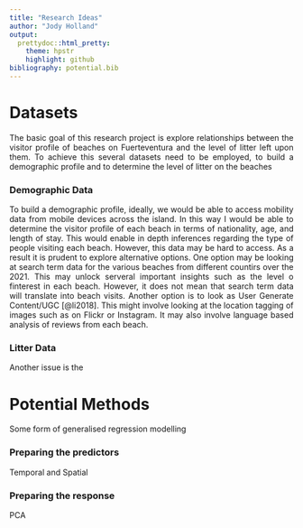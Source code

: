 ```yaml
---
title: "Research Ideas"
author: "Jody Holland"
output:
  prettydoc::html_pretty:
    theme: hpstr
    highlight: github
bibliography: potential.bib
---
```


```{=html}
<style>
body {
text-align: justify}
</style>
```
# Datasets

The basic goal of this research project is explore relationships between the visitor profile of beaches on Fuerteventura and the level of litter left upon them. To achieve this several datasets need to be employed, to build a demographic profile and to determine the level of litter on the beaches

### Demographic Data

To build a demographic profile, ideally, we would be able to access mobility data from mobile devices across the island. In this way I would be able to determine the visitor profile of each beach in terms of nationality, age, and length of stay. This would enable in depth inferences regarding the type of people visiting each beach. However, this data may be hard to access. As a result it is prudent to explore alternative options. One option may be looking at search term data for the various beaches from different countirs over the 2021. This may unlock serveral important insights such as the level o finterest in each beach. However, it does not mean that search term data will translate into beach visits. Another option is to look as User Generate Content/UGC [@li2018]. This might involve looking at the location tagging of images such as on Flickr or Instagram. It may also involve language based analysis of reviews from each beach.

### Litter Data

Another issue is the

# Potential Methods

Some form of generalised regression modelling

### Preparing the predictors

Temporal and Spatial

### Preparing the response

PCA
